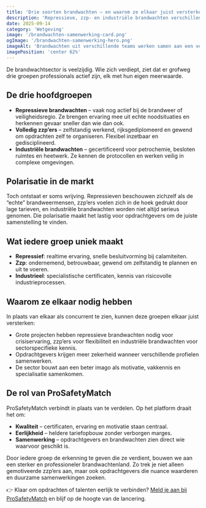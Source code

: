 ```yaml
---
title: 'Drie soorten brandwachten – en waarom ze elkaar juist versterken'
description: 'Repressieve, zzp- en industriële brandwachten verschillen, maar samen maken ze opdrachten veiliger. Ontdek hoe ProSafetyMatch de brug slaat.'
date: 2025-09-14
category: 'Wetgeving'
image: '/brandwachten-samenwerking-card.png'
ogImage: '/brandwachten-samenwerking-hero.png'
imageAlt: 'Brandwachten uit verschillende teams werken samen aan een veiligheidsplan'
imagePosition: 'center 62%'
---
```


De brandwachtsector is veelzijdig. Wie zich verdiept, ziet dat er grofweg drie groepen professionals actief zijn, elk met hun eigen meerwaarde.

## De drie hoofdgroepen

- **Repressieve brandwachten** – vaak nog actief bij de brandweer of veiligheidsregio. Ze brengen ervaring mee uit echte noodsituaties en herkennen gevaar sneller dan wie dan ook.
- **Volledig zzp’ers** – zelfstandig werkend, rijksgediplomeerd en gewend om opdrachten zelf te organiseren. Flexibel inzetbaar en gedisciplineerd.
- **Industriële brandwachten** – gecertificeerd voor petrochemie, besloten ruimtes en heetwerk. Ze kennen de protocollen en werken veilig in complexe omgevingen.

## Polarisatie in de markt

Toch ontstaat er soms wrijving. Repressieven beschouwen zichzelf als de “echte” brandweermensen, zzp’ers voelen zich in de hoek gedrukt door lage tarieven, en industriële brandwachten worden niet altijd serieus genomen. Die polarisatie maakt het lastig voor opdrachtgevers om de juiste samenstelling te vinden.

## Wat iedere groep uniek maakt

- **Repressief**: realtime ervaring, snelle besluitvorming bij calamiteiten.
- **Zzp**: ondernemend, betrouwbaar, gewend om zelfstandig te plannen en uit te voeren.
- **Industrieel**: specialistische certificaten, kennis van risicovolle industrieprocessen.

## Waarom ze elkaar nodig hebben

In plaats van elkaar als concurrent te zien, kunnen deze groepen elkaar juist versterken:

- Grote projecten hebben repressieve brandwachten nodig voor crisiservaring, zzp’ers voor flexibiliteit en industriële brandwachten voor sectorspecifieke kennis.
- Opdrachtgevers krijgen meer zekerheid wanneer verschillende profielen samenwerken.
- De sector bouwt aan een beter imago als motivatie, vakkennis en specialisatie samenkomen.

## De rol van ProSafetyMatch

ProSafetyMatch verbindt in plaats van te verdelen. Op het platform draait het om:

- **Kwaliteit** – certificaten, ervaring en motivatie staan centraal.
- **Eerlijkheid** – heldere tariefopbouw zonder verborgen marges.
- **Samenwerking** – opdrachtgevers en brandwachten zien direct wie waarvoor geschikt is.

Door iedere groep de erkenning te geven die ze verdient, bouwen we aan een sterker en professioneler brandwachtenland. Zo trek je niet alleen gemotiveerde zzp’ers aan, maar ook opdrachtgevers die nuance waarderen en duurzame samenwerkingen zoeken.

👉 Klaar om opdrachten of talenten eerlijk te verbinden? [Meld je aan bij ProSafetyMatch](/zzp/aanmelden) en blijf op de hoogte van de lancering.
